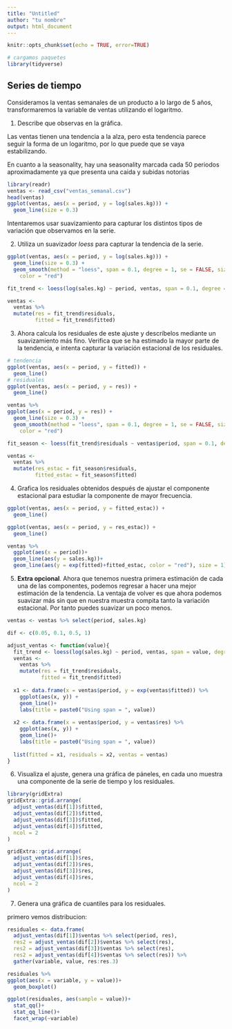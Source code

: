 ```yaml
---
title: "Untitled"
author: "tu nombre"
output: html_document
---
```


```r
knitr::opts_chunk$set(echo = TRUE, error=TRUE)

# cargamos paquetes
library(tidyverse)
```


## Series de tiempo
Consideramos la ventas semanales de un producto a lo largo de 5 años, 
transformaremos la variable de ventas utilizando el logaritmo. 

1. Describe que observas en la gráfica.

Las ventas tienen una tendencia a la alza, pero esta tendencia parece seguir la forma de un logaritmo, por lo que puede que se vaya estabilizando. 

En cuanto a la seasonality, hay una seasonality marcada cada 50 periodos aproximadamente ya que presenta una caida y subidas notorias

```r
library(readr)
ventas <- read_csv("ventas_semanal.csv")
head(ventas)
ggplot(ventas, aes(x = period, y = log(sales.kg))) + 
  geom_line(size = 0.3)
```

Intentaremos usar suavizamiento para capturar los distintos tipos de variación
que observamos en la serie. 

2. Utiliza un suavizador *loess* para capturar la tendencia de la serie.

```r
ggplot(ventas, aes(x = period, y = log(sales.kg))) +
  geom_line(size = 0.3) +
  geom_smooth(method = "loess", span = 0.1, degree = 1, se = FALSE, size = 1, 
    color = "red")

fit_trend <- loess(log(sales.kg) ~ period, ventas, span = 0.1, degree = 1)

```
```r
ventas <- 
  ventas %>% 
  mutate(res = fit_trend$residuals, 
         fitted = fit_trend$fitted)
```


3. Ahora calcula los residuales de este ajuste y descríbelos
mediante un suavizamiento más fino. Verifica que se ha estimado la mayor
parte de la tendencia, e intenta capturar la variación estacional de los 
residuales.

```r
# tendencia
ggplot(ventas, aes(x = period, y = fitted)) + 
  geom_line()
# residuales
ggplot(ventas, aes(x = period, y = res)) + 
  geom_line()

```

```r
ventas %>% 
ggplot(aes(x = period, y = res)) +
  geom_line(size = 0.3) +
  geom_smooth(method = "loess", span = 0.1, degree = 1, se = FALSE, size = 1, 
    color = "red")

fit_season <- loess(fit_trend$residuals ~ ventas$period, span = 0.1, degree = 1)

ventas <- 
  ventas %>% 
  mutate(res_estac = fit_season$residuals, 
         fitted_estac = fit_season$fitted)
```

4. Grafica los residuales obtenidos después de ajustar el componente 
estacional para estudiar la componente de mayor frecuencia.

```r
ggplot(ventas, aes(x = period, y = fitted_estac)) +
  geom_line()

ggplot(ventas, aes(x = period, y = res_estac)) +
  geom_line()
```

```r
ventas %>% 
  ggplot(aes(x = period))+
  geom_line(aes(y = sales.kg))+
  geom_line(aes(y = exp(fitted)+fitted_estac, color = "red"), size = 1)
```


5. **Extra opcional**. Ahora que tenemos nuestra primera estimación de cada una de 
las componentes, podemos regresar a hacer una mejor estimación de la tendencia. 
La ventaja de volver es que ahora podemos suavizar más sin que en nuestra 
muestra compita tanto la variación estacional. Por tanto puedes suavizar un 
poco menos.

```r
ventas <- ventas %>% select(period, sales.kg)

dif <- c(0.05, 0.1, 0.5, 1)

adjust_ventas <- function(value){
  fit_trend <- loess(log(sales.kg) ~ period, ventas, span = value, degree = 1)  
  ventas <- 
    ventas %>% 
    mutate(res = fit_trend$residuals, 
           fitted = fit_trend$fitted)
  
  x1 <- data.frame(x = ventas$period, y = exp(ventas$fitted)) %>% 
    ggplot(aes(x, y)) +
    geom_line()+
    labs(title = paste0("Using span = ", value))
  
  x2 <- data.frame(x = ventas$period, y = ventas$res) %>% 
    ggplot(aes(x, y)) +
    geom_line()+
    labs(title = paste0("Using span = ", value))
  
  list(fitted = x1, residuals = x2, ventas = ventas)
}
```


6. Visualiza el ajuste, genera una gráfica de páneles, en cada uno muestra
una componente de la serie de tiempo y los residuales.

```r
library(gridExtra)
gridExtra::grid.arrange(
  adjust_ventas(dif[1])$fitted,
  adjust_ventas(dif[2])$fitted,
  adjust_ventas(dif[3])$fitted,
  adjust_ventas(dif[4])$fitted,
  ncol = 2
)

gridExtra::grid.arrange(
  adjust_ventas(dif[1])$res,
  adjust_ventas(dif[2])$res,
  adjust_ventas(dif[3])$res,
  adjust_ventas(dif[4])$res,
  ncol = 2
)
```

7. Genera una gráfica de cuantiles para los residuales.

primero vemos distribucion:
```r
residuales <- data.frame(
  adjust_ventas(dif[1])$ventas %>% select(period, res),
  res2 = adjust_ventas(dif[2])$ventas %>% select(res),
  res2 = adjust_ventas(dif[3])$ventas %>% select(res),
  res2 = adjust_ventas(dif[4])$ventas %>% select(res)) %>%
  gather(variable, value, res:res.3)

residuales %>% 
ggplot(aes(x = variable, y = value))+
  geom_boxplot()
```
```r
ggplot(residuales, aes(sample = value))+
  stat_qq()+
  stat_qq_line()+
  facet_wrap(~variable)
```

